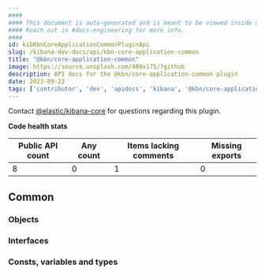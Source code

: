 ```yaml
---
####
#### This document is auto-generated and is meant to be viewed inside our experimental, new docs system.
#### Reach out in #docs-engineering for more info.
####
id: kibKbnCoreApplicationCommonPluginApi
slug: /kibana-dev-docs/api/kbn-core-application-common
title: "@kbn/core-application-common"
image: https://source.unsplash.com/400x175/?github
description: API docs for the @kbn/core-application-common plugin
date: 2023-09-22
tags: ['contributor', 'dev', 'apidocs', 'kibana', '@kbn/core-application-common']
---
```




Contact [@elastic/kibana-core](https://github.com/orgs/elastic/teams/kibana-core) for questions regarding this plugin.

**Code health stats**

| Public API count  | Any count | Items lacking comments | Missing exports |
|-------------------|-----------|------------------------|-----------------|
| 8 | 0 | 1 | 0 |

## Common

### Objects
<DocDefinitionList data={kbnCoreApplicationCommonObj.common.objects}/>

### Interfaces
<DocDefinitionList data={kbnCoreApplicationCommonObj.common.interfaces}/>

### Consts, variables and types
<DocDefinitionList data={kbnCoreApplicationCommonObj.common.misc}/>

